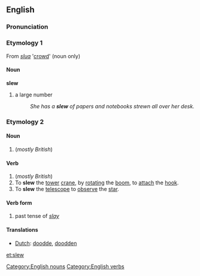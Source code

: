 {{cleanup}}

==English==
=== Pronunciation ===
{{IPA|[slu&#720;]}}

===Etymology 1===
From {{Ir.}} ''[[slua]]'' '[[crowd]]' (noun only)

====Noun====
[[Category:English nouns]]
'''slew'''
# a large number
#:''She has a '''slew''' of papers and notebooks strewn all over her desk.''

===Etymology 2===
====Noun====
#(''mostly British'') {{altspellpar|slue}}
==== Verb ====
[[Category:English verbs]]
{{en-infl-reg-consonant|slew||}}
#(''mostly British'') {{altspellpar|slue}}
#To '''slew''' the [[tower]] [[crane]], by [[rotating]] the [[boom]], to [[attach]] the [[hook]].
#To '''slew''' the [[telescope]] to [[observe]] the [[star]].

==== Verb form ====
# past tense of ''[[slay]]''

==== Translations ====
*[[Dutch]]: [[doodde]], [[doodden]]

[[et:slew]]